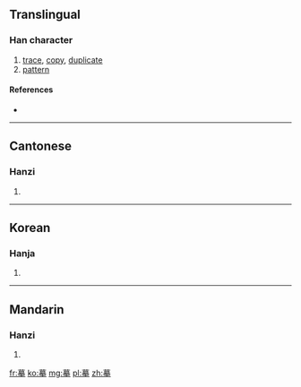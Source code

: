 ==Translingual==

===Han character===
{{Han char|rn=64|rad=手|as=11|sn=15|four=4450<sub>2</sub>|canj=廿日大手 (TAKQ)}}

# [[trace]], [[copy]], [[duplicate]]
# [[pattern]]

====References====
* {{Han ref|kx=0452.060|dkj=12645|dj=0802.100|hdz=31927.040|uh=6479|ud=25721|bh=BCB1|bd=48305}}

----

==Cantonese==

===Hanzi===
{{yue-hanzi|jyut=|y=mou4}}

# {{defn|Cantonese|sort=手11}}

----

==Korean==

===Hanja===
{{ko-hanja|hangeul=[[모]]|eumhun=|rv=mo|mr=mo|y=mo}}

# {{defn|Korean|sort=手11}}

----

==Mandarin==

===Hanzi===
{{cmn-hanzi|pin=[[lā]] ([[la1]]), [[mó]] ([[mo2]])|wg=la<sup>1</sup>, mo<sup>2</sup>}}

# {{defn|Mandarin|sort=手11}}

[[fr:摹]]
[[ko:摹]]
[[mg:摹]]
[[pl:摹]]
[[zh:摹]]